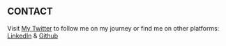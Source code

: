 ## CONTACT

Visit [My Twitter](https://twitter.com/codenamedonn) to follow me on my journey or find me on other platforms: [LinkedIn](https://www.linkedin.com/in/donald-doricent/) & [Github](https://github.com/Don-Doricent)
